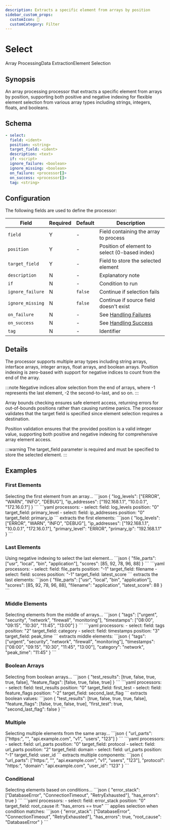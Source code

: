 ```yaml
---
description: Extracts a specific element from arrays by position
sidebar_custom_props: 
  customIcon: 🎯
  customCategory: Filter
---
```


# Select

<span className="theme-doc-version-badge badge badge--primary">Array Processing</span><span className="theme-doc-version-badge badge badge--secondary">Data Extraction</span><span className="theme-doc-version-badge badge badge--secondary">Element Selection</span>

## Synopsis

An array processing processor that extracts a specific element from arrays by position, supporting both positive and negative indexing for flexible element selection from various array types including strings, integers, floats, and booleans.

## Schema

```yaml {2-6}
- select:
  field: <ident>
  position: <string>
  target_field: <ident>
  description: <text>
  if: <script>
  ignore_failure: <boolean>
  ignore_missing: <boolean>
  on_failure: <processor[]>
  on_success: <processor[]>
  tag: <string>
```

## Configuration

The following fields are used to define the processor:

|Field|Required|Default|Description|
|---|---|---|---|
|`field`|Y|-|Field containing the array to process|
|`position`|Y|-|Position of element to select (0-based index)|
|`target_field`|Y|-|Field to store the selected element|
|`description`|N|-|Explanatory note|
|`if`|N|-|Condition to run|
|`ignore_failure`|N|`false`|Continue if selection fails|
|`ignore_missing`|N|`false`|Continue if source field doesn't exist|
|`on_failure`|N|-|See [Handling Failures](../handling-failures.mdx)|
|`on_success`|N|-|See [Handling Success](../handling-success.mdx)|
|`tag`|N|-|Identifier|

## Details

The processor supports multiple array types including string arrays, interface arrays, integer arrays, float arrays, and boolean arrays. Position indexing is zero-based with support for negative indices to count from the end of the array.

:::note
Negative indices allow selection from the end of arrays, where -1 represents the last element, -2 the second-to-last, and so on.
:::

Array bounds checking ensures safe element access, returning errors for out-of-bounds positions rather than causing runtime panics. The processor validates that the target field is specified since element selection requires a destination.

Position validation ensures that the provided position is a valid integer value, supporting both positive and negative indexing for comprehensive array element access.

:::warning
The target_field parameter is required and must be specified to store the selected element.
:::

## Examples

### First Elements

<ExampleGrid>
  <CommentCol>
    Selecting the first element from an array...
  </CommentCol>
  <CodeCol>
    ```json
    {
      "log_levels": ["ERROR", "WARN", "INFO", "DEBUG"],
      "ip_addresses": ["192.168.1.1", "10.0.0.1", "172.16.0.1"]
    }
    ```
    ```yaml
    processors:
      - select:
        field: log_levels
        position: "0"
        target_field: primary_level
      - select:
        field: ip_addresses
        position: "0"
        target_field: primary_ip
    ```
  </CodeCol>
  <CommentCol>
    extracts the first elements:
  </CommentCol>
  <CodeCol>
    ```json
    {
      "log_levels": ["ERROR", "WARN", "INFO", "DEBUG"],
      "ip_addresses": ["192.168.1.1", "10.0.0.1", "172.16.0.1"],
      "primary_level": "ERROR",
      "primary_ip": "192.168.1.1"
    }
    ```
  </CodeCol>
</ExampleGrid>

### Last Elements

<ExampleGrid>
  <CommentCol>
    Using negative indexing to select the last element...
  </CommentCol>
  <CodeCol>
    ```json
    {
      "file_parts": ["usr", "local", "bin", "application"],
      "scores": [85, 92, 78, 96, 88]
    }
    ```
    ```yaml
    processors:
      - select:
        field: file_parts
        position: "-1"
        target_field: filename
      - select:
        field: scores
        position: "-1"
        target_field: latest_score
    ```
  </CodeCol>
  <CommentCol>
    extracts the last elements:
  </CommentCol>
  <CodeCol>
    ```json
    {
      "file_parts": ["usr", "local", "bin", "application"],
      "scores": [85, 92, 78, 96, 88],
      "filename": "application",
      "latest_score": 88
    }
    ```
  </CodeCol>
</ExampleGrid>

### Middle Elements

<ExampleGrid>
  <CommentCol>
    Selecting elements from the middle of arrays...
  </CommentCol>
  <CodeCol>
    ```json
    {
      "tags": ["urgent", "security", "network", "firewall", "monitoring"],
      "timestamps": ["08:00", "09:15", "10:30", "11:45", "13:00"]
    }
    ```
    ```yaml
    processors:
      - select:
        field: tags
        position: "2"
        target_field: category
      - select:
        field: timestamps
        position: "3"
        target_field: peak_time
    ```
  </CodeCol>
  <CommentCol>
    extracts middle elements:
  </CommentCol>
  <CodeCol>
    ```json
    {
      "tags": ["urgent", "security", "network", "firewall", "monitoring"],
      "timestamps": ["08:00", "09:15", "10:30", "11:45", "13:00"],
      "category": "network",
      "peak_time": "11:45"
    }
    ```
  </CodeCol>
</ExampleGrid>

### Boolean Arrays

<ExampleGrid>
  <CommentCol>
    Selecting from boolean arrays...
  </CommentCol>
  <CodeCol>
    ```json
    {
      "test_results": [true, false, true, true, false],
      "feature_flags": [false, true, false, true]
    }
    ```
    ```yaml
    processors:
      - select:
        field: test_results
        position: "0"
        target_field: first_test
      - select:
        field: feature_flags
        position: "-2"
        target_field: second_last_flag
    ```
  </CodeCol>
  <CommentCol>
    extracts boolean values:
  </CommentCol>
  <CodeCol>
    ```json
    {
      "test_results": [true, false, true, true, false],
      "feature_flags": [false, true, false, true],
      "first_test": true,
      "second_last_flag": false
    }
    ```
  </CodeCol>
</ExampleGrid>

### Multiple

<ExampleGrid>
  <CommentCol>
    Selecting multiple elements from the same array...
  </CommentCol>
  <CodeCol>
    ```json
    {
      "url_parts": ["https:", "", "api.example.com", "v1", "users", "123"]
    }
    ```
    ```yaml
    processors:
      - select:
        field: url_parts
        position: "0"
        target_field: protocol
      - select:
        field: url_parts
        position: "2"
        target_field: domain
      - select:
        field: url_parts
        position: "-1"
        target_field: user_id
    ```
  </CodeCol>
  <CommentCol>
    extracts multiple components:
  </CommentCol>
  <CodeCol>
    ```json
    {
      "url_parts": ["https:", "", "api.example.com", "v1", "users", "123"],
      "protocol": "https:",
      "domain": "api.example.com",
      "user_id": "123"
    }
    ```
  </CodeCol>
</ExampleGrid>

### Conditional

<ExampleGrid>
  <CommentCol>
    Selecting elements based on conditions...
  </CommentCol>
  <CodeCol>
    ```json
    {
      "error_stack": ["DatabaseError", "ConnectionTimeout", "RetryExhausted"],
      "has_errors": true
    }
    ```
    ```yaml
    processors:
      - select:
        field: error_stack
        position: "0"
        target_field: root_cause
        if: "has_errors == true"
    ```
  </CodeCol>
  <CommentCol>
    applies selection when condition matches:
  </CommentCol>
  <CodeCol>
    ```json
    {
      "error_stack": ["DatabaseError", "ConnectionTimeout", "RetryExhausted"],
      "has_errors": true,
      "root_cause": "DatabaseError"
    }
    ```
  </CodeCol>
</ExampleGrid>
